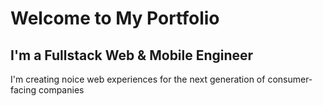 # Welcome to My Portfolio
## I'm a Fullstack Web & Mobile Engineer

I'm creating noice web experiences for the next generation of consumer-facing companies
